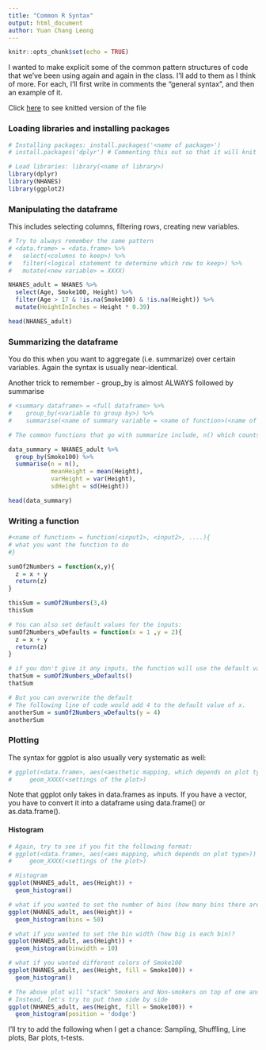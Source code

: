 ```yaml
---
title: "Common R Syntax"
output: html_document
author: Yuan Chang Leong
---
```


```r
knitr::opts_chunk$set(echo = TRUE)
```

I wanted to make explicit some of the common pattern structures of code that we've been using again and again in the class. I'll add to them as I think of more. For each, I'll first write in comments the "general syntax", and then an example of it. 

Click [here](https://htmlpreview.github.io/?https://github.com/nataliavelez/RWorkshop/blob/master/Resources/Common_R.html) to see knitted version of the file

### Loading libraries and installing packages

```r
# Installing packages: install.packages('<name of package>')
# install.packages('dplyr') # Commenting this out so that it will knit

# Load libraries: library(<name of library>)
library(dplyr)   
library(NHANES)  
library(ggplot2) 
```

### Manipulating the dataframe
This includes selecting columns, filtering rows, creating new variables. 

```r
# Try to always remember the same pattern
# <data.frame> = <data.frame> %>%
#   select(<columns to keep>) %>%
#   filter(<logical statement to determine which row to keep>) %>%
#   mutate(<new variable> = XXXX)

NHANES_adult = NHANES %>% 
  select(Age, Smoke100, Height) %>%
  filter(Age > 17 & !is.na(Smoke100) & !is.na(Height)) %>%
  mutate(HeightInInches = Height * 0.39)

head(NHANES_adult)
```


### Summarizing the dataframe
You do this when you want to aggregate (i.e. summarize) over certain variables. Again the syntax is usually near-identical.  

Another trick to remember - group_by is almost ALWAYS followed by summarise

```r
# <summary dataframe> = <full dataframe> %>%
#    group_by(<variable to group by>) %>%
#    summarise(<name of summary variable = <name of function>(<name of variable>))

# The common functions that go with summarize include, n() which counts, mean() which take the mean, var() which takes the variance, sd() which takes the sd:

data_summary = NHANES_adult %>%
  group_by(Smoke100) %>%
  summarise(n = n(), 
            meanHeight = mean(Height),
            varHeight = var(Height),
            sdHeight = sd(Height))

head(data_summary)
```

### Writing a function
```r
#<name of function> = function(<input1>, <input2>, ....){
# what you want the function to do
#}

sumOf2Numbers = function(x,y){
  z = x + y
  return(z)
}

thisSum = sumOf2Numbers(3,4)
thisSum
```
```r
# You can also set default values for the inputs:
sumOf2Numbers_wDefaults = function(x = 1 ,y = 2){
  z = x + y
  return(z)
}

# if you don't give it any inputs, the function will use the default values
thatSum = sumOf2Numbers_wDefaults()
thatSum
```
```r
# But you can overwrite the default
# The following line of code would add 4 to the default value of x.
anotherSum = sumOf2Numbers_wDefaults(y = 4)
anotherSum
```


### Plotting
The syntax for ggplot is also usually very systematic as well:   
```r
# ggplot(<data.frame>, aes(<aesthetic mapping, which depends on plot type>)) +
#     geom_XXXX(<settings of the plot>)
```

Note that ggplot only takes in data.frames as inputs. If you have a vector, you have to convert it into a dataframe using data.frame() or as.data.frame().  

#### Histogram
```r
# Again, try to see if you fit the following format:
# ggplot(<data.frame>, aes(<aes mapping, which depends on plot type>)) +
#     geom_XXXX(<settings of the plot>)

# Histogram
ggplot(NHANES_adult, aes(Height)) +
  geom_histogram()

# what if you wanted to set the number of bins (how many bins there are)?
ggplot(NHANES_adult, aes(Height)) +
  geom_histogram(bins = 50)

# what if you wanted to set the bin width (how big is each bin)?
ggplot(NHANES_adult, aes(Height)) +
  geom_histogram(binwidth = 10)

# what if you wanted different colors of Smoke100
ggplot(NHANES_adult, aes(Height, fill = Smoke100)) +
  geom_histogram()

# The above plot will "stack" Smokers and Non-smokers on top of one another by default
# Instead, let's try to put them side by side
ggplot(NHANES_adult, aes(Height, fill = Smoke100)) +
  geom_histogram(position = 'dodge')

```

I'll try to add the following when I get a chance: Sampling, Shuffling, Line plots, Bar plots, t-tests.
